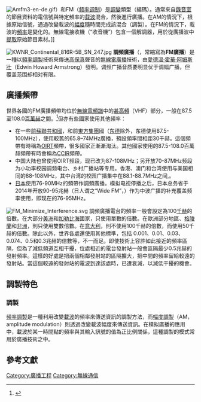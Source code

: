 
{{noteTA
|G1=Communication
|1=zh-hans:埃德温;zh-hk:埃德溫;zh-tw:愛德溫;
|2=zh-hans:霍华德;zh-hk:活華度;zh-tw:霍華;
|3=zh-hans:阿姆斯特朗;zh-hk:岩士唐;zh-tw:阿姆斯壯;
}}
[[File:Amfm3-en-de.gif|thumb]]）和FM（[[频率调制|频率调制]]）是[[調變|調變]]類型（編碼）。通常來自[[錄音室|錄音室]]的節目資料的電信號與特定頻率的[[载波|载波]]混合，然後進行廣播。在AM的情況下，根據原始信號，通過改變載波的[[振幅|幅度]]隨時間完成該混合（調製）。在FM的情況下，載波的[[頻率|頻率]]是變化的。無線電接收機（“收音機”）包含一個解調器，用於從廣播波中[[解調|提取]]原始節目素材。]]

[[File:KWNR_Continental_816R-5B_SN_247.jpg|right]]
'''調頻廣播'''（{{lang-en|Frequency Modulation Broadcast}}，常縮寫為'''FM廣播'''）是一種以[[頻率調製|頻率調製]]技術來傳送[[高保真|高保真]]聲音的[[無線電|無線電]][[廣播|廣播]]技術，由[[愛德溫·霍華·阿姆斯壯|愛德溫·霍華·阿姆斯壯]]（Edwin Howard Armstrong）發明。调频广播音质要明显优于调幅广播，但覆盖范围却相对有限。

==廣播頻帶==
世界各國的FM廣播頻帶均位於[[無線電頻譜|無線電頻譜]]中的[[甚高頻|甚高頻]]（VHF）部分，一般在87.5至108.0[[百萬赫|百萬赫]]之間。<ref>{{cite web | url=http://www.itu.int/rec/R-REC-BS.450-3-200111-I/en | title=Transmission standards for FM sound broadcasting at VHF | work=ITU Rec. BS.450 | publisher=[[International_Telecommunications_Union|International Telecommunications Union]] | pages=4–5 | accessdate=2013-05-04 | archive-date=2012-11-06 | archive-url=https://web.archive.org/web/20121106121548/http://www.itu.int/rec/R-REC-BS.450-3-200111-I/en | dead-url=no }}</ref>但亦有些國家使用其他頻率：

* 在一些[[獨立國協|前蘇聯共和國]]，和前[[東方集團|東方集團]]國（[[东德|东德]]除外，东德使用87.5-100MHz），使用較舊的65.8–74MHz廣播，預設頻率間相距30千赫。這個頻帶有時稱為[[國際廣播與電視組織|OIRT]]頻帶，很多國家正漸漸淘汰。其他國家使用的87.5-108.0百萬赫頻帶有時會稱為[[國際電信聯盟無線電通信部門|CCIR]]頻帶。
* 中国大陆也曾使用OIRT频段，现已改为87-108MHz；另开放70-87MHz频段为小功率校园调频电台、乡村广播站等专用。香港、澳门和台湾使用与美国相同的88-108MHz，其中台湾的校园广播集中在88.1-88.7MHz之间,。
* [[日本|日本]]使用76-90MHz的頻帶作調頻廣播。模拟电视停播之后，日本总务省于2014年开放90-95兆赫（日人谓之“Wide FM”，{{lang|ja|ワイドFM}}）作为中波广播的补充覆盖频率使用，即现在的76-95MHz。

[[File:FM_Minimize_Interference.svg|right]]
調頻廣播電台的頻率一般會設定為100[[千赫|千赫]]的倍數。在大部分[[美洲|美洲]]和[[加勒比海|加勒比海]]國家，只使用單數的倍數。在歐洲部分地區、[[格陵蘭|格陵蘭]]和[[非洲|非洲]]，則只使用雙數倍數。在[[意大利|意大利]]，則不使用100千赫的倍數，而使用50千赫的倍數。除此以外，世界各處還使用其他標準，包括 0.001、0.01、0.03、0.074、0.5和0.3兆赫的倍數等，不一而足。即使技術上容許如此接近的頻率區隔，但為了減低頻道互相干擾，位處相近的電台發射站一般會區隔最少0.5兆赫的發射頻率。這樣的好處是把兩個相鄰發射站的區隔擴大，把中間的頻率留給較遠的發射站。當這個較遠的發射站的電波到達該處時，已遭衰減，以減低干擾的機會。

== 調製特色 ==
=== 調製 ===
[[頻率調製|頻率調製]]是一種利用改變[[載波|載波]]的頻率來傳送資訊的調製方法，而[[幅度調製|幅度調製]]（AM，amplitude modulation）則透過改變載波幅度來傳送資訊。在模拟廣播的應用中，載波於某一時間點的頻率與其輸入訊號的值為正比例關係，這種調製的模式常用於廣播技術之中。

==參考文獻==
{{reflist}}

[[Category:廣播工程|Category:廣播工程]]
[[Category:無線通信|Category:無線通信]]
